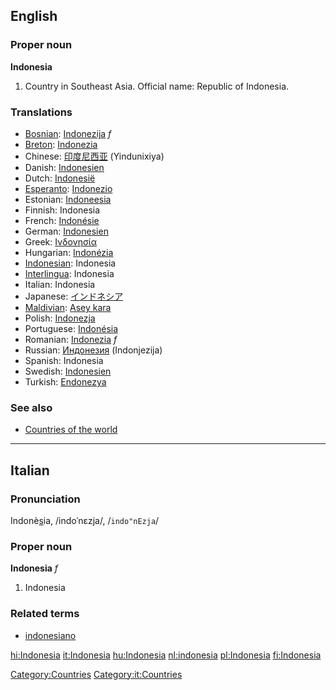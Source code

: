 ==English==
{{Wikipedia}}
===Proper noun===
'''Indonesia'''
# Country in Southeast Asia. Official name: Republic of Indonesia.

===Translations===
*[[Bosnian]]: [[Indonezija]] ''f''
*[[Breton]]: [[Indonezia]]
*Chinese: [[印度尼西亚]] (Yindunixiya)
*Danish: [[Indonesien]]
*Dutch: [[Indonesië]]
*[[Esperanto]]: [[Indonezio]]
*Estonian: [[Indoneesia]]
*Finnish: Indonesia
*French: [[Indonésie]]
*German: [[Indonesien]]
*Greek: [[Ινδονησία]]
*Hungarian: [[Indonézia]]
*[[Indonesian]]: Indonesia
*[[Interlingua]]: Indonesia
*Italian: Indonesia
*Japanese: [[インドネシア]]
*[[Maldivian]]: [[Asey kara]]
*Polish: [[Indonezja]]
*Portuguese: [[Indonésia]]
*Romanian: [[Indonezia]] ''f''
*Russian: [[Индонезия]] (Indonjezija)
*Spanish: Indonesia
*Swedish: [[Indonesien]]
*Turkish: [[Endonezya]]

===See also===
*[[Countries of the world]]
[[Category:Countries]]

----

==Italian==
===Pronunciation===
Indonè<u>s</u>ia, /indoˈnɛzja/, /<tt>indo"nEzja</tt>/
===Proper noun===
'''Indonesia''' ''f''

# Indonesia

===Related terms===
*[[indonesiano]]
[[Category:it:Countries]]
[[hi:Indonesia]]
[[it:Indonesia]]
[[hu:Indonesia]]
[[nl:indonesia]]
[[pl:Indonesia]]
[[fi:Indonesia]]